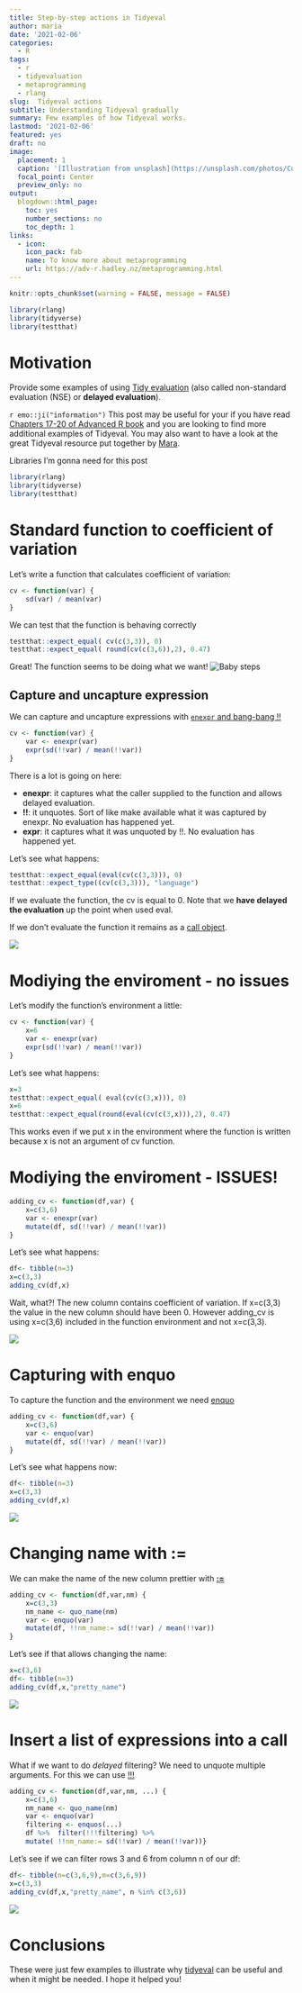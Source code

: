 ```yaml
---
title: Step-by-step actions in Tidyeval
author: maria
date: '2021-02-06'
categories:
  - R
tags:
  - r
  - tidyevaluation
  - metaprogramming
  - rlang
slug:  Tidyeval actions
subtitle: Understanding Tidyeval gradually
summary: Few examples of how Tidyeval works.
lastmod: '2021-02-06'
featured: yes
draft: no
image:
  placement: 1
  caption: '[Illustration from unsplash](https://unsplash.com/photos/Cqe5Vvss-VQ)'
  focal_point: Center
  preview_only: no
output:
  blogdown::html_page:
    toc: yes
    number_sections: no
    toc_depth: 1
links:
  - icon: 
    icon_pack: fab
    name: To know more about metaprogramming
    url: https://adv-r.hadley.nz/metaprogramming.html
---
```


```r
knitr::opts_chunk$set(warning = FALSE, message = FALSE)
```

```r
library(rlang)
library(tidyverse)
library(testthat)
```

# Motivation
Provide some examples of using [Tidy evaluation](https://tidyeval.tidyverse.org/) (also called non-standard evaluation (NSE) or **delayed evaluation**).

`r emo::ji("information")` This post may be useful for your if you have read [Chapters 17-20 of Advanced R book ](https://adv-r.hadley.nz/metaprogramming.html) and you are looking to find more additional examples of Tidyeval. You may also want to have a look at the great Tidyeval resource put together by [Mara](https://maraaverick.rbind.io/2017/08/tidyeval-resource-roundup/).

Libraries I'm gonna need for this post

```r
library(rlang)
library(tidyverse)
library(testthat)
```


# Standard function to coefficient of variation

Let's write a function that calculates coefficient of variation:
```r
cv <- function(var) {
    sd(var) / mean(var)
}
```
We can test that the function is behaving correctly
```r
testthat::expect_equal( cv(c(3,3)), 0)
testthat::expect_equal( round(cv(c(3,6)),2), 0.47)
```

Great! The function seems to be doing what we want!
![Baby steps](https://media.giphy.com/media/12FwhN6Qh3cfxm/giphy.gif)

## Capture and uncapture expression
We can capture and uncapture expressions with [`enexpr` and bang-bang !!](https://adv-r.hadley.nz/quasiquotation.html)
```r
cv <- function(var) {
    var <- enexpr(var) 
    expr(sd(!!var) / mean(!!var)) 
}
```
There is a lot is going on here:

- **enexpr**: it captures what the caller supplied to the function and allows delayed evaluation.
- **!!**: it unquotes. Sort of like make available what it was captured by enexpr. No evaluation has happened yet.
- **expr**: it captures what it was unquoted by !!. No evaluation has happened yet.

Let's see what happens:
```r
testthat::expect_equal(eval(cv(c(3,3))), 0) 
testthat::expect_type((cv(c(3,3))), "language")
```
If we evaluate the function, the cv is equal to 0. Note that we **have delayed the evaluation** up the point when used eval.

If we don't evaluate the function it remains as a [call object](https://adv-r.hadley.nz/expressions.html#calls).

![](https://media.giphy.com/media/ChzfTLSi47FYc/giphy.gif)


# Modiying the enviroment - no issues

Let's modify the function's environment a little:
```r
cv <- function(var) {
    x=6
    var <- enexpr(var)
    expr(sd(!!var) / mean(!!var))
}
```
Let's see what happens:
```r
x=3
testthat::expect_equal( eval(cv(c(3,x))), 0)
x=6
testthat::expect_equal(round(eval(cv(c(3,x))),2), 0.47)
```
This works even if we put x in the environment where the function is written because x is not an argument of cv function. 

# Modiying the enviroment -  ISSUES!

```r
adding_cv <- function(df,var) {
    x=c(3,6)
    var <- enexpr(var)
    mutate(df, sd(!!var) / mean(!!var))
}
```
Let's see what happens:
```r
df<- tibble(n=3)
x=c(3,3)
adding_cv(df,x)
```
Wait, what?! The new column contains coefficient of variation. If x=c(3,3) the value in the new column should have been 0. However adding_cv is using x=c(3,6) included in the function environment and not x=c(3,3).

![](https://media.giphy.com/media/d9rGLfxrh1Rfy/giphy.gif)

# Capturing with enquo

To capture the function and the environment we need [enquo](https://adv-r.hadley.nz/evaluation.html?q=enquo#creating)
```r
adding_cv <- function(df,var) {
    x=c(3,6)
    var <- enquo(var)
    mutate(df, sd(!!var) / mean(!!var))
}
```
Let's see what happens now:
```r
df<- tibble(n=3)
x=c(3,3)
adding_cv(df,x)
```

![](https://media.giphy.com/media/jsm9GubElH2X04lRNn/giphy.gif)

# Changing name with :=
We can make the name of the new column prettier with [**:=**](https://adv-r.hadley.nz/quasiquotation.html#tidy-dots)
```r
adding_cv <- function(df,var,nm) {
    x=c(3,3)
    nm_name <- quo_name(nm)
    var <- enquo(var)
    mutate(df, !!nm_name:= sd(!!var) / mean(!!var))
}
```
Let's see if that allows changing the name:
```r
x=c(3,6)
df<- tibble(n=3)
adding_cv(df,x,"pretty_name")
```
![](https://media.giphy.com/media/Zb63DjukhzkT1d0VoZ/giphy.gif)

# Insert a list of expressions into a call

What if we want to do _delayed_ filtering? We need to unquote multiple arguments. For this we can use [!!!](https://adv-r.hadley.nz/quasiquotation.html#unquoting-many-arguments)
```r
adding_cv <- function(df,var,nm, ...) {
    x=c(3,6)
    nm_name <- quo_name(nm)
    var <- enquo(var)
    filtering <- enquos(...)
    df %>%  filter(!!!filtering) %>% 
    mutate( !!nm_name:= sd(!!var) / mean(!!var))}
```
Let's see if we can filter rows 3 and 6 from column n of our df:
```r
df<- tibble(n=c(3,6,9),m=c(3,6,9))
x=c(3,3)
adding_cv(df,x,"pretty_name", n %in% c(3,6))
```

![](https://media.giphy.com/media/xTiTnCf8IJvjldRaxi/giphy.gif)

# Conclusions
These were just few examples to illustrate why [tidyeval]([https://tidyeval.tidyverse.org/) can be useful and when it might be needed. I hope it helped you!
